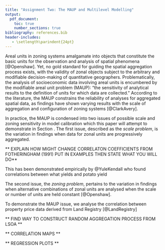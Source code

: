 ```yaml
---
title: "Assignment Two: The MAUP and Multilevel Modelling"
output:
  pdf_document:
    toc: true
    number_sections: true
bibliography: references.bib
header-includes:
   - \setlength\parindent{24pt}
---
```


\section{Demonstrating the MAUP}

\subsection{Background}

<!-- introduce problem -->

Areal units in zoning systems amalgamate into objects that constitute the basic units for the observation and analysis of spatial phenomena [@Openshaw]. Yet, no gold standard for guiding the spatial aggregation process exists, with the validity of zonal objects subject to the arbitrary and modifiable decision-making of quantitative geographers. Problematically, the analysis of socioeconomic data involving areal units is encumbered by the modifiable areal unit problem (MAUP): "the sensitivity of analytical results to the definition of units for which data are collected." According to the literature, the MAUP constrains the reliability of analyses for aggregated spatial data, as findings have shown varying results with the scale of aggregation and configuration of zoning systems [@ClarkAvery].

<!-- zoning problem + examples -->

In practice, the MAUP is condensed into two issues of possible scale and zoning sensitivity in model calibration which this paper will attempt to demonstrate in Section \ref{maup}. The first issue, described as the *scale problem*, is the variation in findings when data for zonal units are progressively aggregated. 

** EXPLAIN HOW MIGHT CHANGE CORRELATON COEFFICIENTS FROM FOTHERINGHAM (1991)  PUT IN EXAMPLES THEN STATE WHAT YOU WILL DO**

This has been demonstrated empirically by @YuleKendall who found correlations between what yields and potato yield 




<!-- aggregation problem + examples -->

The second issue, the *zoning problem*, pertains to the variation in findings when alternative combinations of zonal units are analysed when the scale or number of units are held constant [@Openshaw]. 

<!-- ecological fallacy problem (tie back to two issues of MAUP)-->


\subsection{Data}

To demonstrate the MAUP issue, we analyse the correlation between property price data derived from Land Registry [@LandRegistry]

\section{MAUP Analysis}
\label{maup}


** FIND WAY TO CONSTRUCT RANDOM AGGREGATION PROCESS FROM LSOA **

** CORRELATION MAPS **

** REGRESSION PLOTS **

\section{Multilevel Modelling}

\subsection{Interpretation}

\section{Bibliography}